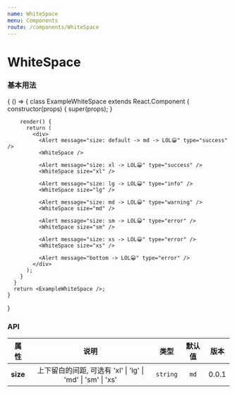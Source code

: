 ```yaml
---
name: WhiteSpace
menu: Components
route: /components/WhiteSpace
---
```



# WhiteSpace

### 基本用法

<Playground>
  {
    () => {
      class ExampleWhiteSpace extends React.Component {
        constructor(props) {
          super(props);
        }

        render() {
          return (
            <div>
              <Alert message="size: default -> md -> LOL😀" type="success" />
              <WhiteSpace />

              <Alert message="size: xl -> LOL😀" type="success" />
              <WhiteSpace size="xl" />

              <Alert message="size: lg -> LOL😀" type="info" />
              <WhiteSpace size="lg" />

              <Alert message="size: md -> LOL😀" type="warning" />
              <WhiteSpace size="md" />

              <Alert message="size: sm -> LOL😀" type="error" />
              <WhiteSpace size="sm" />

              <Alert message="size: xs -> LOL😀" type="error" />
              <WhiteSpace size="xs" />
              
              <Alert message="bottom -> LOL😀" type="error" />
            </div>
          );
        }
      }
      return <ExampleWhiteSpace />;
    }
  }
</Playground>

### API

| 属性 |                            说明                             |  类型  | 默认值 | 版本  |
| :--: | :---------------------------------------------------------: | :----: | :----: | :---: |
| **size** | 上下留白的间距, 可选有 'xl' \| 'lg' \| 'md' \| 'sm' \| 'xs' | `string` |   `md`   | 0.0.1 |

<Props of={WhiteSpace} />